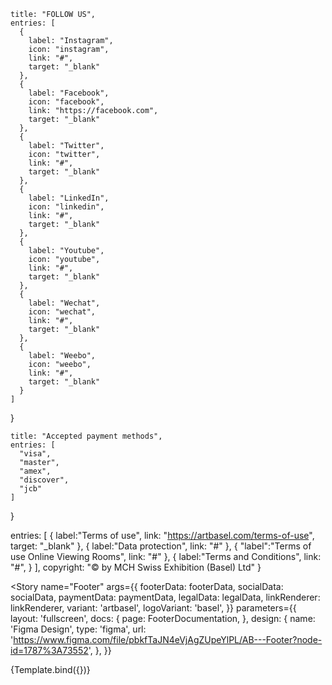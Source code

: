 <!--- Footer.stories.mdx --->




<Meta
  title="Navigation/Footer"
  component={Footer}
  decorators={[withDesign]}
/>


    title: "FOLLOW US",
    entries: [
      {
        label: "Instagram",
        icon: "instagram",
        link: "#",
        target: "_blank"
      },
      {
        label: "Facebook",
        icon: "facebook",
        link: "https://facebook.com",
        target: "_blank"
      },
      {
        label: "Twitter",
        icon: "twitter",
        link: "#",
        target: "_blank"
      },
      {
        label: "LinkedIn",
        icon: "linkedin",
        link: "#",
        target: "_blank"
      },
      {
        label: "Youtube",
        icon: "youtube",
        link: "#",
        target: "_blank"
      },
      {
        label: "Wechat",
        icon: "wechat",
        link: "#",
        target: "_blank"
      },
      {
        label: "Weebo",
        icon: "weebo",
        link: "#",
        target: "_blank"
      }
    ]
  }

    title: "Accepted payment methods",
    entries: [
      "visa",
      "master",
      "amex",
      "discover",
      "jcb"
    ]
  }

  entries: [
    {
      label:"Terms of use",
      link: "https://artbasel.com/terms-of-use",
      target: "_blank"
    },
    {
      label:"Data protection",
      link: "#"
    },
    {
      "label":"Terms of use Online Viewing Rooms",
      link: "#"
    },
    {
      label:"Terms and Conditions",
      link: "#",
    }
  ],
  copyright: "© by MCH Swiss Exhibition (Basel) Ltd"
}




<Story
  name="Footer"
  args={{
    footerData: footerData,
    socialData: socialData,
    paymentData: paymentData,
    legalData: legalData,
    linkRenderer: linkRenderer,
    variant: 'artbasel',
    logoVariant: 'basel',
  }}
  parameters={{
    layout: 'fullscreen',
      docs: {
      page: FooterDocumentation,
    },
    design: {
      name: 'Figma Design',
      type: 'figma',
      url: 'https://www.figma.com/file/pbkfTaJN4eVjAgZUpeYlPL/AB---Footer?node-id=1787%3A73552',
    },
  }}
>
  {Template.bind({})}
</Story>
